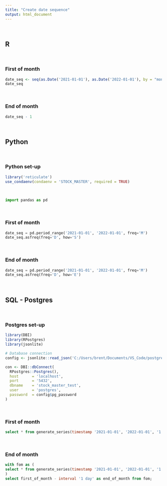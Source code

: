 ```yaml
---
title: "Create date sequence"
output: html_document
---
```


<br>

## R

<br>

### First of month

```r
date_seq <- seq(as.Date('2021-01-01'), as.Date('2022-01-01'), by = "month")
date_seq
```

<br>

### End of month

```r
date_seq - 1
```

<br>

## Python  

<br>

### Python set-up

```r
library('reticulate')
use_condaenv(condaenv = 'STOCK_MASTER', required = TRUE)
```

<br>

```python
import pandas as pd
```

<br>

### First of month

```python
date_seq = pd.period_range('2021-01-01', '2022-01-01', freq='M')
date_seq.asfreq(freq='D', how='S')
```

<br>

### End of month

```python
date_seq = pd.period_range('2021-01-01', '2022-01-01', freq='M')
date_seq.asfreq(freq='D', how='E')
```

<br>

## SQL - Postgres

<br>
 
### Postgres set-up

```r
library(DBI)
library(RPostgres)
library(jsonlite)

# Database connection
config <- jsonlite::read_json('C:/Users/brent/Documents/VS_Code/postgres/postgres/config.json')

con <- DBI::dbConnect(
  RPostgres::Postgres(),
  host      = 'localhost',
  port      = '5432',
  dbname    = 'stock_master_test',
  user      = 'postgres',
  password  = config$pg_password
)
```

<br>

### First of month

```sql
select * from generate_series(timestamp '2021-01-01', '2022-01-01', '1 month') as first_of_month;
```

<br>

### End of month

```sql
with fom as (
select * from generate_series(timestamp '2021-01-01', '2022-01-01', '1 month') as first_of_month
)
select first_of_month - interval '1 day' as end_of_month from fom;
```

